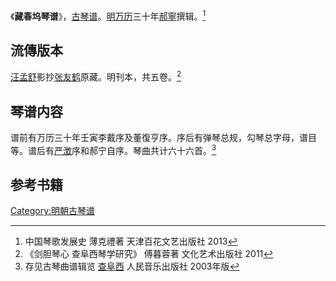 《'''藏春坞琴谱'''》，[[古琴谱|古琴谱]]。[[明|明]][[万历|万历]]三十年[[郝寧|郝寧]]撰辑。<ref>中国琴歌发展史 薄克禮著 天津百花文艺出版社 2013</ref>

==流傳版本==

[[汪孟舒|汪孟舒]]影抄[[张友鹤|张友鹤]]原藏。明刊本，共五卷。<ref>《剑胆琴心 查阜西琴学研究》 傅暮蓉著 文化艺术出版社 2011</ref>

==琴谱内容==

谱前有万历三十年壬寅李戴序及董復亨序。序后有弹琴总规，勾琴总字母，谱目等。谱后有[[严澂|严澂]]序和郝宁自序。琴曲共计六十六首。<ref>存见古琴曲谱辑览 [[查阜西|查阜西]] 人民音乐出版社 2003年版</ref>

==参考书籍==


[[Category:明朝古琴谱|Category:明朝古琴谱]]